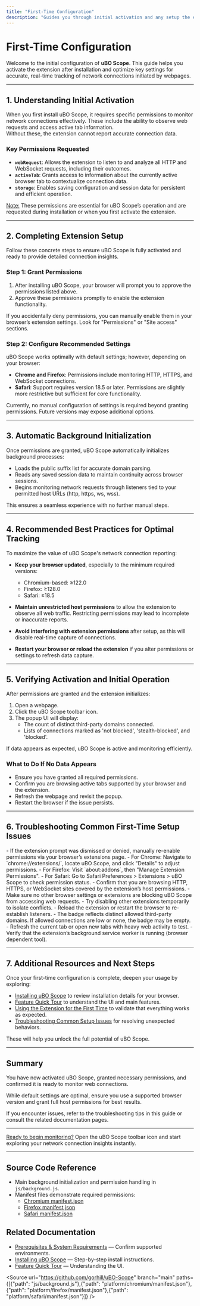 ```yaml
---
title: "First-Time Configuration"
description: "Guides you through initial activation and any setup the extension may require, including permissions and recommended settings for optimal tracking of web connections."
---
```


# First-Time Configuration

Welcome to the initial configuration of **uBO Scope**. This guide helps you activate the extension after installation and optimize key settings for accurate, real-time tracking of network connections initiated by webpages.

---

## 1. Understanding Initial Activation

When you first install uBO Scope, it requires specific permissions to monitor network connections effectively. These include the ability to observe web requests and access active tab information.<br>Without these, the extension cannot report accurate connection data.

### Key Permissions Requested

- **`webRequest`**: Allows the extension to listen to and analyze all HTTP and WebSocket requests, including their outcomes.
- **`activeTab`**: Grants access to information about the currently active browser tab to contextualize connection data.
- **`storage`**: Enables saving configuration and session data for persistent and efficient operation.

<u>Note:</u> These permissions are essential for uBO Scope’s operation and are requested during installation or when you first activate the extension.

---

## 2. Completing Extension Setup

Follow these concrete steps to ensure uBO Scope is fully activated and ready to provide detailed connection insights.

### Step 1: Grant Permissions

1. After installing uBO Scope, your browser will prompt you to approve the permissions listed above.
2. Approve these permissions promptly to enable the extension functionality.

<Tip>
If you accidentally deny permissions, you can manually enable them in your browser’s extension settings. Look for "Permissions" or "Site access" sections.
</Tip>

### Step 2: Configure Recommended Settings

uBO Scope works optimally with default settings; however, depending on your browser:

- **Chrome and Firefox**: Permissions include monitoring HTTP, HTTPS, and WebSocket connections.
- **Safari**: Support requires version 18.5 or later. Permissions are slightly more restrictive but sufficient for core functionality.

Currently, no manual configuration of settings is required beyond granting permissions. Future versions may expose additional options.

---

## 3. Automatic Background Initialization

Once permissions are granted, uBO Scope automatically initializes background processes:

- Loads the public suffix list for accurate domain parsing.
- Reads any saved session data to maintain continuity across browser sessions.
- Begins monitoring network requests through listeners tied to your permitted host URLs (http, https, ws, wss).

This ensures a seamless experience with no further manual steps.

---

## 4. Recommended Best Practices for Optimal Tracking

To maximize the value of uBO Scope's network connection reporting:

- **Keep your browser updated**, especially to the minimum required versions:
  - Chromium-based: ≥122.0
  - Firefox: ≥128.0
  - Safari: ≥18.5

- **Maintain unrestricted host permissions** to allow the extension to observe all web traffic. Restricting permissions may lead to incomplete or inaccurate reports.

- **Avoid interfering with extension permissions** after setup, as this will disable real-time capture of connections.

- **Restart your browser or reload the extension** if you alter permissions or settings to refresh data capture.

---

## 5. Verifying Activation and Initial Operation

After permissions are granted and the extension initializes:

1. Open a webpage.
2. Click the uBO Scope toolbar icon.
3. The popup UI will display:
   - The count of distinct third-party domains connected.
   - Lists of connections marked as 'not blocked', 'stealth-blocked', and 'blocked'.

If data appears as expected, uBO Scope is active and monitoring efficiently.

### What to Do If No Data Appears

- Ensure you have granted all required permissions.
- Confirm you are browsing active tabs supported by your browser and the extension.
- Refresh the webpage and revisit the popup.
- Restart the browser if the issue persists.

---

## 6. Troubleshooting Common First-Time Setup Issues

<AccordionGroup title="Troubleshooting First-Time Setup Issues">
<Accordion title="Extension Permissions Not Granted">
- If the extension prompt was dismissed or denied, manually re-enable permissions via your browser’s extensions page.
- For Chrome: Navigate to `chrome://extensions/`, locate uBO Scope, and click "Details" to adjust permissions.
- For Firefox: Visit `about:addons`, then "Manage Extension Permissions".
- For Safari: Go to Safari Preferences &gt; Extensions &gt; uBO Scope to check permission status.
</Accordion>

<Accordion title="No Network Requests Are Captured">
- Confirm that you are browsing HTTP, HTTPS, or WebSocket sites covered by the extension’s host permissions.
- Make sure no other browser settings or extensions are blocking uBO Scope from accessing web requests.
- Try disabling other extensions temporarily to isolate conflicts.
- Reload the extension or restart the browser to re-establish listeners.
</Accordion>

<Accordion title="Badge Count Does Not Update">
- The badge reflects distinct allowed third-party domains. If allowed connections are low or none, the badge may be empty.
- Refresh the current tab or open new tabs with heavy web activity to test.
- Verify that the extension’s background service worker is running (browser dependent tool).
</Accordion>
</AccordionGroup>

---

## 7. Additional Resources and Next Steps

Once your first-time configuration is complete, deepen your usage by exploring:

- [Installing uBO Scope](../../getting-started/installation-and-setup/installing-ubo-scope) to review installation details for your browser.
- [Feature Quick Tour](../../overview/quick-tour-integration/feature-overview) to understand the UI and main features.
- [Using the Extension for the First Time](../../getting-started/first-use-and-validation/using-the-extension-for-the-first-time) to validate that everything works as expected.
- [Troubleshooting Common Setup Issues](../../getting-started/first-use-and-validation/troubleshooting-common-issues) for resolving unexpected behaviors.

These will help you unlock the full potential of uBO Scope.

---

## Summary

You have now activated uBO Scope, granted necessary permissions, and confirmed it is ready to monitor web connections.

While default settings are optimal, ensure you use a supported browser version and grant full host permissions for best results.

If you encounter issues, refer to the troubleshooting tips in this guide or consult the related documentation pages.

---

<u>Ready to begin monitoring?</u> Open the uBO Scope toolbar icon and start exploring your network connection insights instantly.

---

## Source Code Reference

- Main background initialization and permission handling in `js/background.js`.
- Manifest files demonstrate required permissions:
  - [Chromium manifest.json](../../platform/chromium/manifest.json)
  - [Firefox manifest.json](../../platform/firefox/manifest.json)
  - [Safari manifest.json](../../platform/safari/manifest.json)

## Related Documentation

- [Prerequisites & System Requirements](../installation-and-setup/prerequisites-system-requirements) — Confirm supported environments.
- [Installing uBO Scope](../installation-and-setup/installing-ubo-scope) — Step-by-step install instructions.
- [Feature Quick Tour](../../overview/quick-tour-integration/feature-overview) — Understanding the UI.

<Source url="https://github.com/gorhill/uBO-Scope" branch="main" paths={[{"path": "js/background.js"},{"path": "platform/chromium/manifest.json"},{"path": "platform/firefox/manifest.json"},{"path": "platform/safari/manifest.json"}]} />
